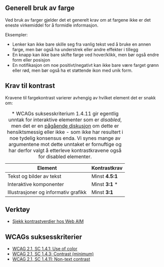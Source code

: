
## Generell bruk av farge

Ved bruk av farger gjelder det et generelt krav om at fargene ikke er det eneste virkemiddel for å
formidle informasjon.

<Panel className="panel--grey">
    <Undertittel>Eksempler:</Undertittel>
    <ul>
        <li>Lenker kan ikke bare skille seg fra vanlig tekst ved å bruke en annen farge, men bør også ha understrek eller andre effekter i tillegg</li>
        <li>En knapp kan ikke bare skifte farge ved hover/klikk, men bør også endre form eller posisjon</li>
        <li>En notifikasjon om noe positivt/negativt kan ikke bare være farget grønn eller rød, men bør også ha et støttende ikon med unik form.</li>
    </ul>
</Panel>

## Krav til kontrast

Kravene til fargekontrast varierer avhengig av hvilket element det er snakk om:

<table className="tabell" id="color-accessibility__contrast-table">
    <thead>
        <tr>
            <th>Element</th>
            <th className="align-right">Kontrastkrav</th>
        </tr>
    </thead>
    <tbody> 
        <tr>
            <td>
                <div className="table-element-type">
                    <i id="color-accessibility__typo-icon"><TypoIcon/></i>
                    Tekst og bilder av tekst
                </div>
            </td>
            <td className="align-right">
                Minst <strong>4.5:1</strong>
            </td>
        </tr>
        <tr>
            <td>
                <div className="table-element-type">
                    <i id="color-accessibility__button-icon"><ButtonIcon/></i>
                    Interaktive komponenter
                </div>
            </td>
            <td className="align-right">Minst <strong>3:1</strong> *</td>
        </tr>
        <tr>
            <td>
                <div className="table-element-type">
                    <i id="color-accessibility__graphics-icon"><VeilederIcon/></i>
                    Illustrasjoner og informativ grafikk
                </div>
            </td>
            <td className="align-right">Minst <strong>3:1</strong></td>
        </tr>
    </tbody>
    <caption>
        * WCAGs suksesskriterium 1.4.11 gir egentlig unntak for interaktive elementer som er <i>disabled</i>, men det er
        en <a href="https://github.com/w3c/wcag21/issues/805">pågående diskusjon</a> om dette er hensiktsmessig eller
        ikke - som ikke har resultert i noe tydelig konsensus enda. Vi synes mange av argumentene mot dette unntaket er 
        fornuftige og har derfor valgt å etterleve kontrastkravene også for disabled elementer.
    </caption>
</table>

## Verktøy

<ul>
    <li>
        <a href="https://webaim.org/resources/contrastchecker/">Sjekk kontrastverdier hos Web AIM</a>
    </li>
</ul>

## WCAGs suksesskriterier

<ul>
    <li>
        <a href="https://www.w3.org/TR/WCAG21/#use-of-color">WCAG 2.1, SC 1.4.1: Use of color</a>
    </li>
    <li>
        <a href="https://www.w3.org/TR/WCAG21/#contrast-minimum">WCAG 2.1, SC 1.4.3: Contrast (minimum)</a>
    </li>
    <li>
        <a href="https://www.w3.org/TR/WCAG21/#non-text-contrast">WCAG 2.1, SC 1.4.11: Non-text contrast</a>
    </li>
</ul>